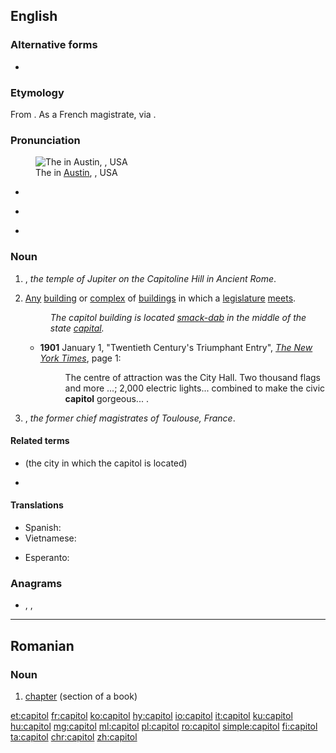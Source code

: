 {{also|Capitol}}
==English==

===Alternative forms===
* {{sense|Washington D.C. building for U.S. Congress}} {{l|en|Capitol}} {{qualifier|usually capitalized}}

===Etymology===
From {{etyl|la|en}} {{m|la|capitōlium}}. As a French magistrate, via {{etyl|fr}} {{m|fr|capitoul}}.

===Pronunciation===
[[File:Texas State Capitol, Austin, Texas, USA - 20130913.jpg|thumb|upright|The {{w|Texas State Capitol}} in [[w:Austin, Texas|Austin]], {{w|Texas}}, USA]]

* {{a|UK}} {{IPA|/ˈkæp.ɪ.təl/|lang=en}}
* {{a|US}} {{IPA|[ˈkæpɨɾəɫ]|lang=en}}
* {{homophones|lang=en|capital}}

===Noun===
{{en-noun}}

# {{label|en|historical}} {{alternative form of|Capitol|lang=en}}, ''the temple of Jupiter on the Capitoline Hill in Ancient Rome''.
# [[any|Any]] [[building]] or [[complex]] of [[buildings]] in which a [[legislature]] [[meet]]s.
#: ''The capitol building is located [[smack-dab]] in the middle of the state [[capital]].''
#* '''1901''' January 1, "Twentieth Century's Triumphant Entry", ''[[w:The New York Times|The New York Times]]'', page 1:<!--confirmed on microfilm-->
#*: The centre<!--sic--> of attraction was the City Hall. Two thousand flags and more&nbsp;...; 2,000 electric lights... combined to make the civic '''capitol''' gorgeous...&nbsp;.
# {{label|en|historical}} {{alternative form of|capitoul|lang=en}}, ''the former chief magistrates of Toulouse, France''.

====Related terms====
* {{l|en|capital}} (the city in which the capitol is located)
* {{l|en|Capitoline}}

====Translations====
{{trans-see|Capitoline temple of Jupiter|Capitol}}
{{trans-top|Any building where a legislature meets}}
* Spanish: {{t+|es|capitolio|m}}
* Vietnamese: {{t+|vi|thủ phủ}}
{{trans-bottom}}
{{trans-see|particular capitol buildings|Capitol}}
{{trans-see|magistrates of Toulouse, France|capitoul}}

{{checktrans-top}}
* Esperanto: {{t-check|eo|kapitolo}}
{{trans-mid}}
{{trans-bottom}}

===Anagrams===
* {{l|en|coalpit}}, {{l|en|optical}}, {{l|en|topical}}

----

==Romanian==

===Noun===
{{ro-noun|n|capitole}}

# [[chapter]] (section of a book)

[[et:capitol]]
[[fr:capitol]]
[[ko:capitol]]
[[hy:capitol]]
[[io:capitol]]
[[it:capitol]]
[[ku:capitol]]
[[hu:capitol]]
[[mg:capitol]]
[[ml:capitol]]
[[pl:capitol]]
[[ro:capitol]]
[[simple:capitol]]
[[fi:capitol]]
[[ta:capitol]]
[[chr:capitol]]
[[zh:capitol]]